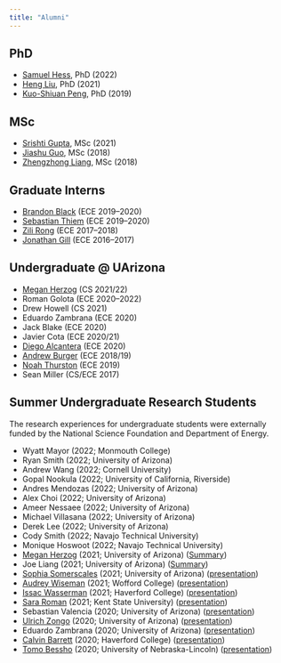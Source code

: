 ```yaml
---
title: "Alumni"
---
```



## PhD  
- [Samuel Hess](https://www.linkedin.com/in/samuel-hess-143b6175), PhD (2022)
- [Heng Liu](https://www.linkedin.com/in/lh5712/){target="_blank"}, PhD (2021)
- [Kuo-Shiuan Peng](https://www.linkedin.com/in/kuo-shiuan-peng-24360567/){target="_blank"}, PhD (2019)

## MSc  
- [Srishti Gupta](https://www.linkedin.com/in/srishtigupta01/){target="_blank"}, MSc (2021)
- [Jiashu Guo](https://www.linkedin.com/in/jiashu-guo/){target="_blank"}, MSc (2018)
- [Zhengzhong Liang](https://www.linkedin.com/in/zhengzhong-liang-095810137/){target="_blank"}, MSc (2018)

## Graduate Interns 
- [Brandon Black](https://www.linkedin.com/in/brandonleeblack/){target="_blank"} (ECE 2019--2020)
- [Sebastian Thiem](https://www.linkedin.com/in/sebastian-thiem-4b25b1159/){target="_blank"} (ECE 2019--2020)
- [Zili Rong](https://www.linkedin.com/in/zili-rong/){target="_blank"} (ECE 2017--2018)
- [Jonathan Gill](https://www.linkedin.com/in/therealjtgill/){target="_blank"} (ECE 2016--2017) 

## Undergraduate @ UArizona
- [Megan Herzog](https://www.linkedin.com/in/megancherzog/){target="_blank"} (CS 2021/22)
- Roman Golota (ECE 2020--2022)
- Drew Howell (CS 2021)
- Eduardo Zambrana (ECE 2020)
- Jack Blake (ECE 2020)
- Javier Cota (ECE 2020/21)
- [Diego Alcantera](https://www.linkedin.com/in/diego-k-alcantara/){target="_blank"} (ECE 2020)
- [Andrew Burger](https://www.linkedin.com/in/andrew-burger-8a628870){target="_blank"} (ECE 2018/19)
- [Noah Thurston](https://www.linkedin.com/in/noah-t-180021b7/){target="_blank"} (ECE 2019)
- Sean Miller (CS/ECE 2017)

## Summer Undergraduate Research Students 

The research experiences for undergraduate students were externally funded by the National Science Foundation and Department of Energy. 

- Wyatt Mayor (2022; Monmouth College)
- Ryan Smith (2022; University of Arizona)
- Andrew Wang (2022; Cornell University)
- Gopal Nookula (2022; University of California, Riverside)
- Andres Mendozas (2022; University of Arizona)
- Alex Choi (2022; University of Arizona)
- Ameer Nessaee (2022; University of Arizona)
- Michael Villasana (2022; University of Arizona)
- Derek Lee (2022; University of Arizona)
- Cody Smith (2022; Navajo Technical University)
- Monique Hoswoot (2022; Navajo Technical University)
- [Megan Herzog](https://www.linkedin.com/in/megancherzog) (2021; University of Arizona) ([Summary](){target="_blank"})
- Joe Liang (2021; University of Arizona) ([Summary](){target="_blank"})
- [Sophia Somerscales](https://www.linkedin.com/in/sophiasomerscales/) (2021; University of Arizona) ([presentation](https://www.youtube.com/watch?v=6M8DheHi_2M){target="_blank"})
- [Audrey Wiseman](https://www.linkedin.com/in/audrey-wiseman-59093a172/) (2021; Wofford College) ([presentation](https://www.youtube.com/watch?v=ldJKtB9AFP4){target="_blank"})
- [Issac Wasserman](https://www.linkedin.com/in/isaac-wasserman-63423715a/) (2021; Haverford College) ([presentation](https://www.youtube.com/watch?v=wxLQW90vG-4&t=1s){target="_blank"})
- [Sara Roman](https://www.linkedin.com/in/sara-roman-a24855170/) (2021; Kent State University)  ([presentation](https://www.youtube.com/watch?v=QzdV03hKoNU){target="_blank"})
- Sebastian Valencia (2020; University of Arizona)  ([presentation](){target="_blank"})
- [Ulrich Zongo](https://www.linkedin.com/in/ulrich-stephane-zongo/){target="_blank"} (2020; University of Arizona) ([presentation](){target="_blank"})
- Eduardo Zambrana (2020; University of Arizona) ([presentation](){target="_blank"})
- [Calvin Barrett](https://www.linkedin.com/in/calvin-barrett-293296187/){target="_blank"} (2020; Haverford College) ([presentation](https://www.youtube.com/watch?v=VWeaJDeazUc&feature=youtu.be){target="_blank"})
- [Tomo Bessho](https://www.linkedin.com/in/tbessho/){target="_blank"} (2020; University of Nebraska-Lincoln)  ([presentation](https://www.youtube.com/watch?v=vlJAxQZX9xc&feature=emb_title){target="_blank"})




